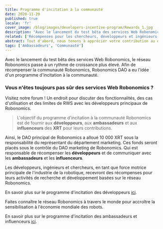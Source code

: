 ```yaml
---
title: Programme d'incitation à la communauté
date: 2020-11-20
published: true
locale: 'fr'
cover_image: /blog/images/developers-incentive-program/Rewards_1.jpg
description: "Avec le lancement du test bêta des services Web Robonomics, le réseau Robonomics passe à un rythme de croissance plus élevé. Afin de récompenser la communauté Robonomics, Robonomics DAO a eu l'idée d'un programme d'incitation à la communauté."
related: ['Récompenses pour les chercheurs, développeurs et ingénieurs', 'Récompenses pour les ambassadeurs et influenceurs']
abstract: Tout d'abord, nous tenons à apprécier votre contribution au développement du réseau Robonomics. Alors que le réseau Robonomics se développe rapidement au sein de l'écosystème Polkadot, les développeurs principaux du DAO soulignent l'importance de soutenir la communauté Robonomics.
tags: ['Ambassadeurs', 'Communauté']
---
```

 

Avec le lancement du test bêta des services Web Robonomics, le réseau Robonomics passe à un rythme de croissance plus élevé. Afin de récompenser la communauté Robonomics, Robonomics DAO a eu l'idée d'un programme d'incitation à la communauté.

<TextCard icon="/icons/icon-forum.png" link="https://discourse.robonomics.network/c/robonomics-web-services/">

### Vous n'êtes toujours pas sûr des services Web Robonomics ?
Visitez notre forum ! Un endroit pour discuter des fonctionnalités, des cas d'utilisation et des limites de RWS avec les développeurs principaux de Robonomics.

</TextCard>

> L'objectif du programme d'incitation à la communauté Robonomics est de fournir aux **développeurs**, aux **ambassadeurs** et aux **influenceurs** des **XRT** pour leurs contributions.

Ainsi, le DAO principal de Robonomics a alloué 10 000 XRT sous la responsabilité du représentant du département marketing.
Ces fonds seront placés sous le contrôle du DAO marketing de Robonomics. Qui est responsable de récompenser les **développeurs** et de communiquer avec les **ambassadeurs** et les **influenceurs**.

Les développeurs, ingénieurs et chercheurs, en tant que force motrice principale de l'industrie de la robotique, recevront des récompenses pour leurs activités de recherche et développement basées sur le réseau Robonomics.

En savoir plus sur le programme d'incitation des développeurs [ici](https://robonomics.network/blog/rewards-for-researchers-developers-and-engineers/).

Faites connaître le réseau Robonomics à travers le monde pour accroître la sensibilisation à l'économie mondiale des robots.

En savoir plus sur le programme d'incitation des ambassadeurs et influenceurs [ici](https://robonomics.network/blog/rewards-for-ambassadors-and-influencers/).